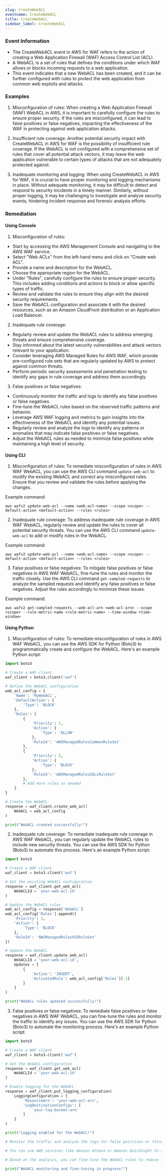 ```yaml
--- 
slug: CreateWebACL
eventname: CreateWebACL
title: CreateWebACL
sidebar_label: CreateWebACL
---
```

                       
### Event Information

- The CreateWebACL event in AWS for WAF refers to the action of creating a Web Application Firewall (WAF) Access Control List (ACL).
- A WebACL is a set of rules that defines the conditions under which WAF allows or blocks incoming requests to a web application.
- This event indicates that a new WebACL has been created, and it can be further configured with rules to protect the web application from common web exploits and attacks.


### Examples

1. Misconfiguration of rules: When creating a Web Application Firewall (WAF) WebACL in AWS, it is important to carefully configure the rules to ensure proper security. If the rules are misconfigured, it can lead to false positives or false negatives, impacting the effectiveness of the WAF in protecting against web application attacks.

2. Insufficient rule coverage: Another potential security impact with CreateWebACL in AWS for WAF is the possibility of insufficient rule coverage. If the WebACL is not configured with a comprehensive set of rules that cover all potential attack vectors, it may leave the web application vulnerable to certain types of attacks that are not adequately protected against.

3. Inadequate monitoring and logging: When using CreateWebACL in AWS for WAF, it is crucial to have proper monitoring and logging mechanisms in place. Without adequate monitoring, it may be difficult to detect and respond to security incidents in a timely manner. Similarly, without proper logging, it may be challenging to investigate and analyze security events, hindering incident response and forensic analysis efforts.

### Remediation

#### Using Console

1. Misconfiguration of rules:
- Start by accessing the AWS Management Console and navigating to the AWS WAF service.
- Select "Web ACLs" from the left-hand menu and click on "Create web ACL".
- Provide a name and description for the WebACL.
- Choose the appropriate region for the WebACL.
- Under "Rules", carefully configure the rules to ensure proper security. This includes adding conditions and actions to block or allow specific types of traffic.
- Review and validate the rules to ensure they align with the desired security requirements.
- Save the WebACL configuration and associate it with the desired resources, such as an Amazon CloudFront distribution or an Application Load Balancer.

2. Inadequate rule coverage:
- Regularly review and update the WebACL rules to address emerging threats and ensure comprehensive coverage.
- Stay informed about the latest security vulnerabilities and attack vectors relevant to your application.
- Consider leveraging AWS Managed Rules for AWS WAF, which provide pre-configured rule sets that are regularly updated by AWS to protect against common threats.
- Perform periodic security assessments and penetration testing to identify any gaps in rule coverage and address them accordingly.

3. False positives or false negatives:
- Continuously monitor the traffic and logs to identify any false positives or false negatives.
- Fine-tune the WebACL rules based on the observed traffic patterns and behavior.
- Leverage AWS WAF logging and metrics to gain insights into the effectiveness of the WebACL and identify any potential issues.
- Regularly review and analyze the logs to identify any patterns or anomalies that may indicate false positives or false negatives.
- Adjust the WebACL rules as needed to minimize false positives while maintaining a high level of security.

#### Using CLI

1. Misconfiguration of rules: To remediate misconfiguration of rules in AWS WAF WebACL, you can use the AWS CLI command `update-web-acl` to modify the existing WebACL and correct any misconfigured rules. Ensure that you review and validate the rules before applying the changes.

Example command:
```
aws wafv2 update-web-acl --name <web-acl-name> --scope <scope> --default-action <default-action> --rules <rules>
```

2. Inadequate rule coverage: To address inadequate rule coverage in AWS WAF WebACL, regularly review and update the rules to cover all potential security threats. You can use the AWS CLI command `update-web-acl` to add or modify rules in the WebACL.

Example command:
```
aws wafv2 update-web-acl --name <web-acl-name> --scope <scope> --default-action <default-action> --rules <rules>
```

3. False positives or false negatives: To mitigate false positives or false negatives in AWS WAF WebACL, fine-tune the rules and monitor the traffic closely. Use the AWS CLI command `get-sampled-requests` to analyze the sampled requests and identify any false positives or false negatives. Adjust the rules accordingly to minimize these issues.

Example command:
```
aws wafv2 get-sampled-requests --web-acl-arn <web-acl-arn> --scope <scope> --rule-metric-name <rule-metric-name> --time-window <time-window>
```

#### Using Python

1. Misconfiguration of rules: To remediate misconfiguration of rules in AWS WAF WebACL, you can use the AWS SDK for Python (Boto3) to programmatically create and configure the WebACL. Here's an example Python script:

```python
import boto3

# Create a WAF client
waf_client = boto3.client('waf')

# Define the WebACL configuration
web_acl_config = {
    'Name': 'MyWebACL',
    'DefaultAction': {
        'Type': 'BLOCK'
    },
    'Rules': [
        {
            'Priority': 1,
            'Action': {
                'Type': 'ALLOW'
            },
            'RuleId': 'AWSManagedRulesCommonRuleSet'
        },
        {
            'Priority': 2,
            'Action': {
                'Type': 'BLOCK'
            },
            'RuleId': 'AWSManagedRulesSQLiRuleSet'
        },
        # Add more rules as needed
    ]
}

# Create the WebACL
response = waf_client.create_web_acl(
    WebACL = web_acl_config
)

print("WebACL created successfully!")
```

2. Inadequate rule coverage: To remediate inadequate rule coverage in AWS WAF WebACL, you can regularly update the WebACL rules to include new security threats. You can use the AWS SDK for Python (Boto3) to automate this process. Here's an example Python script:

```python
import boto3

# Create a WAF client
waf_client = boto3.client('waf')

# Get the existing WebACL configuration
response = waf_client.get_web_acl(
    WebACLId = 'your-web-acl-id'
)

# Update the WebACL rules
web_acl_config = response['WebACL']
web_acl_config['Rules'].append({
    'Priority': 3,
    'Action': {
        'Type': 'BLOCK'
    },
    'RuleId': 'AWSManagedRulesXSSRuleSet'
})

# Update the WebACL
response = waf_client.update_web_acl(
    WebACLId = 'your-web-acl-id',
    Updates = [
        {
            'Action': 'INSERT',
            'ActivatedRule': web_acl_config['Rules'][-1]
        }
    ]
)

print("WebACL rules updated successfully!")
```

3. False positives or false negatives: To remediate false positives or false negatives in AWS WAF WebACL, you can fine-tune the rules and monitor the traffic to identify any issues. You can use the AWS SDK for Python (Boto3) to automate the monitoring process. Here's an example Python script:

```python
import boto3

# Create a WAF client
waf_client = boto3.client('waf')

# Get the WebACL configuration
response = waf_client.get_web_acl(
    WebACLId = 'your-web-acl-id'
)

# Enable logging for the WebACL
response = waf_client.put_logging_configuration(
    LoggingConfiguration = {
        'ResourceArn': 'your-web-acl-arn',
        'LogDestinationConfigs': [
            'your-log-bucket-arn'
        ]
    }
)

print("Logging enabled for the WebACL!")

# Monitor the traffic and analyze the logs for false positives or false negatives

# You can use AWS services like Amazon Athena or Amazon QuickSight to analyze the logs and identify any issues.

# Based on the analysis, you can fine-tune the WebACL rules to reduce false positives or false negatives.

print("WebACL monitoring and fine-tuning in progress!")
```


 
